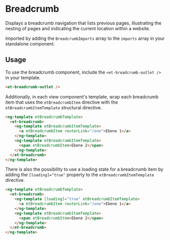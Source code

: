 # Breadcrumb

Displays a breadcrumb navigation that lists previous pages, illustrating the nesting of pages and indicating the current location within a website.

Imported by adding the `BreadcrumbImports` array to the `imports` array in your standalone component.

## Usage

To use the breadcrumb component, include the `<et-breadcrumb-outlet />` in your template.

```html
<et-breadcrumb-outlet />
```

Additionally, in each view component's template, wrap each breadcrumb item that uses the `etBreadcrumbItem` directive with the `etBreadcrumbItemTemplate` structural directive.

```html
<ng-template etBreadcrumbTemplate>
  <et-breadcrumb>
    <ng-template etBreadcrumbItemTemplate>
      <a etBreadcrumbItem routerLink="/one">Ebene 1</a>
    </ng-template>
    <ng-template etBreadcrumbItemTemplate>
      <span etBreadcrumbItem>Ebene 2</span>
    </ng-template>
  </et-breadcrumb>
</ng-template>
```

There is also the possibility to use a loading state for a breadcrumb item by adding the `[loading]="true"` property to the `etBreadcrumbItemTemplate` directive.

```html
<ng-template etBreadcrumbTemplate>
  <et-breadcrumb>
    <ng-template [loading]="true" etBreadcrumbItemTemplate>
      <a etBreadcrumbItem routerLink="/one">Ebene 1</a>
    </ng-template>
    <ng-template etBreadcrumbItemTemplate>
      <span etBreadcrumbItem>Ebene 2</span>
    </ng-template>
  </et-breadcrumb>
</ng-template>
```
